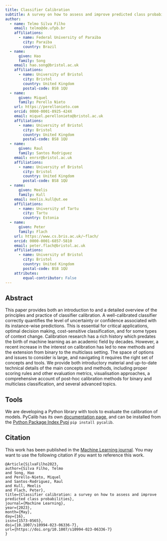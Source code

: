 ```yaml
---
title: Classifier Calibration
subtitle: A survey on how to assess and improve predicted class probabilities
author: 
  - name: Telmo Silva Filho
    email: telmo@de.ufpb.br
    affiliations:
      - name: Federal University of Paraiba
        city: Paraiba
        country: Brazil
  - name:
      given: Hao
      family: Song
    email: hao.song@bristol.ac.uk
    affiliations:
      - name: University of Bristol
        city: Bristol
        country: United Kingdom
        postal-code: BS8 1QU
  - name:
      given: Miquel
      family: Perello Nieto
    url: https://perellonieto.com
    orcid: 0000-0001-8925-424X
    email: miquel.perellonieto@bristol.ac.uk
    affiliations:
      - name: University of Bristol
        city: Bristol
        country: United Kingdom
        postal-code: BS8 1QU
  - name:
      given: Raul
      family: Santos Rodriguez
    email: enrsr@bristol.ac.uk
    affiliations:
      - name: University of Bristol
        city: Bristol
        country: United Kingdom
        postal-code: BS8 1QU
  - name:
      given: Meelis
      family: Kull
    email: meelis.kull@ut.ee
    affiliations:
      - name: University of Tartu
        city: Tartu
        country: Estonia
  - name:
      given: Peter
      family: Flach
    url: https://www.cs.bris.ac.uk/~flach/
    orcid: 0000-0001-6857-5810
    email: peter.flach@bristol.ac.uk
    affiliations:
      - name: University of Bristol
        city: Bristol
        country: United Kingdom
        postal-code: BS8 1QU
    attributes:
        equal-contributor: False
---
```


## Abstract

This paper provides both an introduction to and a detailed overview of the
principles and practice of classifier calibration. A well-calibrated classifier
correctly quantifies the level of uncertainty or confidence associated with its
instance-wise predictions. This is essential for critical applications, optimal
decision making, cost-sensitive classification, and for some types of context
change. Calibration research has a rich history which predates the birth of
machine learning as an academic field by decades. However, a recent increase in
the interest on calibration has led to new methods and the extension from
binary to the multiclass setting. The space of options and issues to consider
is large, and navigating it requires the right set of concepts and tools. We
provide both introductory material and up-to-date technical details of the main
concepts and methods, including proper scoring rules and other evaluation
metrics, visualisation approaches, a comprehensive account of post-hoc
calibration methods for binary and multiclass classification, and several
advanced topics.

## Tools

We are developing a Python library with tools to evaluate the calibration of
models. PyCalib has its own [documentation
page](https://classifier-calibration.github.io/PyCalib/), and can be installed from the
[Python Package Index Pypi](https://pypi.org/project/pycalib/) `pip install pycalib`.

## Citation

This work has been published in the [Machine Learning
journal](https://link.springer.com/article/10.1007/s10994-023-06336-7). You
may want to use the following citation if you want to reference this work.

```
@Article{SilvaFilho2023,
author={Silva Filho, Telmo
and Song, Hao
and Perello-Nieto, Miquel
and Santos-Rodriguez, Raul
and Kull, Meelis
and Flach, Peter},
title={Classifier calibration: a survey on how to assess and improve predicted class probabilities},
journal={Machine Learning},
year={2023},
month={May},
day={16},
issn={1573-0565},
doi={10.1007/s10994-023-06336-7},
url={https://doi.org/10.1007/s10994-023-06336-7}
}
```
